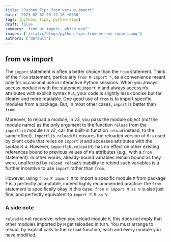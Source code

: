 ```yaml
---
title: "Python Tip: from versus import"
date: '2023-02-02 20:12:18 +0330'
tags: [python, tips, python-tips]
draft: false
summary: 'from or import, which one?'
images: ['/static/blogs/python-tips-from-versus-import.png']
authors: ['default']
---
```


## from vs import

The `import` statement is often a better choice than the `from` statement. Think of the `from` statement, particularly `from M import *`, as a convenience meant only for occasional use in interactive Python sessions. When you always access module `M` with the statement `import M` and always access `M`’s attributes with explicit syntax `M.A`, your code is slightly less concise but far clearer and more readable. One good use of `from` is to import specific modules from a package. But, in most other cases, `import` is better than `from`.

Moreover, to reload a module, in v3, you pass the module object (*not* the module name) as the only argument to the function `reload` from the `importlib` module (in v2, call the built-in function `reload` instead, to the same effect). `importlib.reload(M)` ensures the reloaded version of `M` is used by client code that relies on `import M` and accesses attributes with the syntax `M.A`. However, `importlib.reload(M)` has no effect on other existing references bound to previous values of `M`’s attributes (e.g., with a `from` statement). In other words, already-bound variables remain bound as they were, unaffected by `reload`. `reload`’s inability to rebind such variables is a further incentive to use `import` rather than `from`.

However, using `from P import M` to import a specific module `M` from package `P` is a perfectly acceptable, indeed highly recommended practice: the `from` statement is specifically okay in this case. `from P import M as V` is also just fine, and perfectly equivalent to `import P.M as V`.

### A side note

`reload` is not recursive: when you reload module `M`, this does not imply that other modules imported by `M` get reloaded in turn. You must arrange to reload, by explicit calls to the `reload` function, each and every module you have modified.
